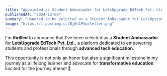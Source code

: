 ```yaml
---
title: "Appointed as Student Ambassador for LetsUpgrade EdTech Pvt. Ltd."
publishedAt: "2024-12-06"
summary: "Honored to be selected as a Student Ambassador for LetsUpgrade EdTech Pvt. Ltd., promoting advanced tech education."
image: "https://i.postimg.cc/0j6h1PVw/letter.png"
---
```


I'm **thrilled** to announce that I've been selected as a **Student Ambassador** for **LetsUpgrade EdTech Pvt. Ltd.**, a platform dedicated to empowering students and professionals through **advanced tech education**.

This opportunity is not only an honor but also a significant milestone in my journey as a lifelong learner and advocate for **transformative education**. Excited for the journey ahead! 🚀
